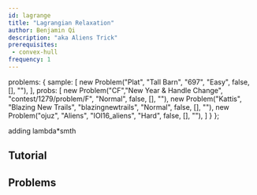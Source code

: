 ```yaml
---
id: lagrange
title: "Lagrangian Relaxation"
author: Benjamin Qi
description: "aka Aliens Trick"
prerequisites: 
 - convex-hull
frequency: 1
---
```



  problems: {
    sample: [
      new Problem("Plat", "Tall Barn", "697", "Easy", false, [], ""),
    ],
    probs: [
      new Problem("CF","New Year & Handle Change", "contest/1279/problem/F", "Normal", false, [], ""),
      new Problem("Kattis", "Blazing New Trails", "blazingnewtrails", "Normal", false, [], ""),
      new Problem("ojuz", "Aliens", "IOI16_aliens", "Hard", false, [], ""),
    ]
  }
};

adding lambda\*smth

<Problems problems={metadata.problems.sample} />

## Tutorial

<Resources>
  <Resource source="Mamnoon Siam" title="Attack on Aliens" url="https://mamnoonsiam.github.io/posts/attack-on-aliens.html"></Resource>
</Resources>

## Problems

<Problems problems={metadata.problems.probs} />